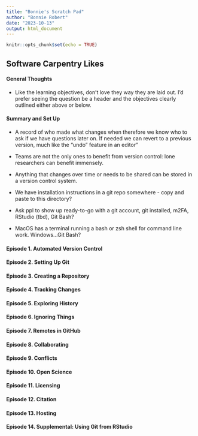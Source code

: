 ```yaml
---
title: "Bonnie's Scratch Pad"
author: "Bonnie Robert"
date: "2023-10-13"
output: html_document
---
```


```r
knitr::opts_chunk$set(echo = TRUE)
```

## Software Carpentry Likes

#### General Thoughts

- Like the learning objectives, don't love they way they are laid out.  I'd prefer seeing the question be a header and the objectives clearly outlined either above or below.

#### Summary and Set Up

- A record of who made what changes when therefore we know who to ask if we have questions later on.  If needed we can revert to a previous version, much like the “undo” feature in an editor"
- Teams are not the only ones to benefit from version control: lone researchers can benefit immensely. 
- Anything that changes over time or needs to be shared can be stored in a version control system.

- We have installation instructions in a git repo somewhere - copy and paste to this directory?
- Ask ppl to show up ready-to-go with a git account, git installed, m2FA, RStudio (tbd), Git Bash?

- MacOS has a terminal running a bash or zsh shell for command line work.  Windows...Git Bash?

#### Episode 1. Automated Version Control

#### Episode 2. Setting Up Git

#### Episode 3. Creating a Repository

#### Episode 4. Tracking Changes

#### Episode 5. Exploring History

#### Episode 6. Ignoring Things

#### Episode 7. Remotes in GitHub

#### Episode 8. Collaborating

#### Episode 9. Conflicts

#### Episode 10. Open Science

#### Episode 11. Licensing

#### Episode 12. Citation

#### Episode 13. Hosting

#### Episode 14. Supplemental: Using Git from RStudio


